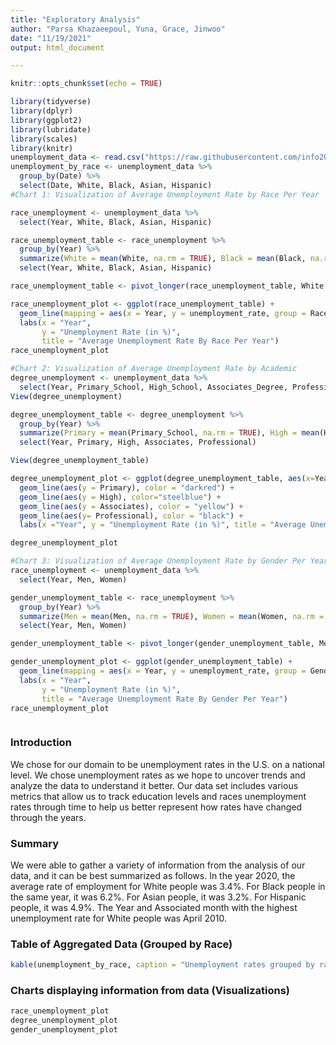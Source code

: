 ```yaml
---
title: "Exploratory Analysis"
author: "Parsa Khazaeepoul, Yuna, Grace, Jinwoo"
date: "11/19/2021"
output: html_document

---
```

```r
knitr::opts_chunk$set(echo = TRUE)

library(tidyverse)
library(dplyr)
library(ggplot2)
library(lubridate)
library(scales)
library(knitr)
unemployment_data <- read.csv("https://raw.githubusercontent.com/info201b-2021-aut/final-project-ydodobara/main/unemployment_data_us.csv?token=AV5HNBNQS2G3EMLZ3X2UWQLBT3JP2")
unemployment_by_race <- unemployment_data %>%
  group_by(Date) %>%
  select(Date, White, Black, Asian, Hispanic)
#Chart 1: Visualization of Average Unemployment Rate by Race Per Year 

race_unemployment <- unemployment_data %>%
  select(Year, White, Black, Asian, Hispanic)

race_unemployment_table <- race_unemployment %>%
  group_by(Year) %>%
  summarize(White = mean(White, na.rm = TRUE), Black = mean(Black, na.rm = TRUE), Asian = mean(Asian, na.rm = TRUE), Hispanic = mean(Hispanic, na.rm = TRUE)) %>%
  select(Year, White, Black, Asian, Hispanic)

race_unemployment_table <- pivot_longer(race_unemployment_table, White : Hispanic, names_to = "Race", values_to = "unemployment_rate")

race_unemployment_plot <- ggplot(race_unemployment_table) +
  geom_line(mapping = aes(x = Year, y = unemployment_rate, group = Race, color = Race)) +
  labs(x = "Year",
       y = "Unemployment Rate (in %)",
       title = "Average Unemployment Rate By Race Per Year")
race_unemployment_plot

#Chart 2: Visualization of Average Unemployment Rate by Academic
degree_unemployment <- unemployment_data %>% 
  select(Year, Primary_School, High_School, Associates_Degree, Professional_Degree) 
View(degree_unemployment)

degree_unemployment_table <- degree_unemployment %>%
  group_by(Year) %>%
  summarize(Primary = mean(Primary_School, na.rm = TRUE), High = mean(High_School, na.rm = TRUE), Associates = mean(Associates_Degree, na.rm = TRUE),  Professional = mean(Professional_Degree, na.rm = TRUE)) %>%
  select(Year, Primary, High, Associates, Professional)

View(degree_unemployment_table)

degree_unemployment_plot <- ggplot(degree_unemployment_table, aes(x=Year),colour=variable) + 
  geom_line(aes(y = Primary), color = "darkred") + 
  geom_line(aes(y = High), color="steelblue") + 
  geom_line(aes(y = Associates), color = "yellow") +
  geom_line(aes(y= Professional), color = "black") +
  labs(x ="Year", y = "Unemployment Rate (in %)", title = "Average Unemployment Rate by Degree Per Year")

degree_unemployment_plot

#Chart 3: Visualization of Average Unemployment Rate by Gender Per Year 
race_unemployment <- unemployment_data %>%
  select(Year, Men, Women)

gender_unemployment_table <- race_unemployment %>%
  group_by(Year) %>%
  summarize(Men = mean(Men, na.rm = TRUE), Women = mean(Women, na.rm = TRUE)) %>%
  select(Year, Men, Women)

gender_unemployment_table <- pivot_longer(gender_unemployment_table, Men : Women, names_to = "Gender", values_to = "unemployment_rate")

gender_unemployment_plot <- ggplot(gender_unemployment_table) +
  geom_line(mapping = aes(x = Year, y = unemployment_rate, group = Gender, color = Gender)) +
  labs(x = "Year",
       y = "Unemployment Rate (in %)",
       title = "Average Unemployment Rate By Gender Per Year")
race_unemployment_plot



```

### Introduction
We chose for our domain to be unemployment rates in the U.S. on a national level. We chose unemployment rates as we hope to uncover trends and analyze the data to understand it better. Our data set includes various metrics that allow us to track education levels and races unemployment rates through time to help us better represent how rates have changed through the years. 

### Summary
We were able to gather a variety of information from the analysis of our data, and it can be best summarized as follows. In the year 2020, the average rate of employment for White people was 3.4%. For Black people in the same year, it was 6.2%. For Asian people, it was 3.2%. For Hispanic people, it was 4.9%. The Year and Associated month with the highest unemployment rate for White people was April 2010.

### Table of Aggregated Data (Grouped by Race)
```r

kable(unemployment_by_race, caption = "Unemployment rates grouped by race:")
```


### Charts displaying information from data (Visualizations)
```r
race_unemployment_plot
degree_unemployment_plot
gender_unemployment_plot
```
